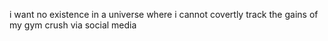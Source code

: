 i want no existence
in a universe
where i cannot covertly
track the gains
of my gym crush
via social media